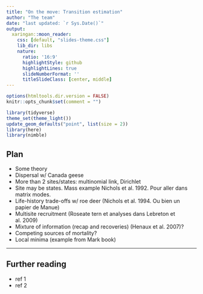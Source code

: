 ```yaml
---
title: "On the move: Transition estimation"
author: "The team"
date: "last updated: `r Sys.Date()`"
output:
  xaringan::moon_reader:
    css: [default, "slides-theme.css"]
    lib_dir: libs
    nature:
      ratio: '16:9'
      highlightStyle: github
      highlightLines: true
      slideNumberFormat: ''
      titleSlideClass: [center, middle]
---
```


```r
options(htmltools.dir.version = FALSE)
knitr::opts_chunk$set(comment = "")

library(tidyverse)
theme_set(theme_light())
update_geom_defaults("point", list(size = 2)) 
library(here)
library(nimble)
```

## Plan

+ Some theory
+ Dispersal w/ Canada geese
+ More than 2 sites/states: multinomial link, Dirichlet
+ Site may be states. Mass example Nichols et al. 1992. Pour aller dans matrix modes.
+ Life-history trade-offs w/ roe deer (Nichols et al. 1994. Ou bien un papier de Manue)
+ Multisite recruitment (Roseate tern et analyses dans Lebreton et al. 2009)
+ Mixture of information (recap and recoveries) (Henaux et al. 2007)? 
+ Competing sources of mortality?
+ Local minima (example from Mark book)


---
## Further reading

+ ref 1
+ ref 2
